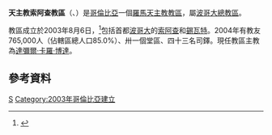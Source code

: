 {{Infobox Roman Catholic diocese
|Roman Catholic Diocese of = 天主教索阿查教區
|Latin name of diocese = Dioecesis Soachaënsis
|image=Escudo de la Diócesis de Soacha.svg
|caption =教區徽章
|location = [[哥倫比亞|哥倫比亞]]
|territory = 首都區索阿查和錫瓦特

|population =765,000

|rite = 拉丁禮
|patron =
|province =波哥大
|established =2003年
|cathedral =和平基督主教座堂
|副主教座堂 =
|leadership = 主教
|website =
|教宗 =
|metropolitan =
|ordinary =達彌爾·卡羅·博達
|coadjutor bishop =
|emeritus =
}}

'''天主教索阿查教區'''（{{lang-la|Dioecesis Soachaënsis}}、{{lang-es|Diócesis de Soacha}}）是[[哥倫比亞|哥倫比亞]]一個[[羅馬天主教|羅馬天主教]][[教區|教區]]，屬[[天主教波哥大總教區|波哥大總教區]]。

教區成立於2003年8月6日，<ref>{{Cite web |url=http://www.vatican.va/holy_father/john_paul_ii/apost_constitutions/documents/hf_jp-ii_apc_20030806_soachaensis_lt.html |title=升為教區的宗座憲令 |access-date=2014-03-31 |archive-date=2014-05-18 |archive-url=https://web.archive.org/web/20140518003414/http://www.vatican.va/holy_father/john_paul_ii/apost_constitutions/documents/hf_jp-ii_apc_20030806_soachaensis_lt.html |dead-url=no }}</ref>包括首都[[波哥大|波哥大]]的[[索阿查|索阿查]]和[[錫瓦特|錫瓦特]]。2004年有教友765,000人（佔轄區總人口85.0%）、卅一個堂區、四十三名司鐸。現任教區主教為[[達彌爾·卡羅·博達|達彌爾·卡羅·博達]]。

==參考資料==
{{reflist}}
{{哥倫比亞天主教教區}}
[[Category:哥倫比亞天主教教區|S]]
[[Category:2003年哥倫比亞建立|Category:2003年哥倫比亞建立]]